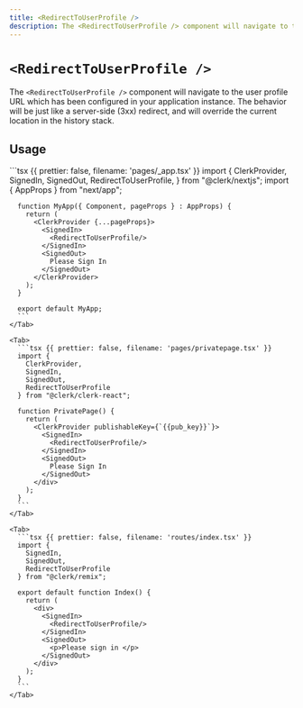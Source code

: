 ```yaml
---
title: <RedirectToUserProfile />
description: The <RedirectToUserProfile /> component will navigate to the user profile URL which has been configured in your application instance. The behavior will be just like a server-side (3xx) redirect, and will override the current location in the history stack.
---
```


# `<RedirectToUserProfile />`

The `<RedirectToUserProfile />` component will navigate to the user profile URL which has been configured in your application instance. The behavior will be just like a server-side (3xx) redirect, and will override the current location in the history stack.

## Usage

<InjectKeys>
  <Tabs type="framework" items={["Next.js", "React", "Remix"]}>
    <Tab>
      ```tsx {{ prettier: false, filename: 'pages/_app.tsx' }}
      import {
        ClerkProvider,
        SignedIn,
        SignedOut,
        RedirectToUserProfile,
      } from "@clerk/nextjs";
      import { AppProps } from "next/app";


      function MyApp({ Component, pageProps } : AppProps) {
        return (
          <ClerkProvider {...pageProps}>
            <SignedIn>
              <RedirectToUserProfile/>
            </SignedIn>
            <SignedOut>
              Please Sign In
            </SignedOut>
          </ClerkProvider>
        );
      }

      export default MyApp;
      ```
    </Tab>

    <Tab>
      ```tsx {{ prettier: false, filename: 'pages/privatepage.tsx' }}
      import {
        ClerkProvider,
        SignedIn,
        SignedOut,
        RedirectToUserProfile
      } from "@clerk/clerk-react";

      function PrivatePage() {
        return (
          <ClerkProvider publishableKey={`{{pub_key}}`}>
            <SignedIn>
              <RedirectToUserProfile/>
            </SignedIn>
            <SignedOut>
              Please Sign In
            </SignedOut>
          </div>
        );
      }
      ```
    </Tab>

    <Tab>
      ```tsx {{ prettier: false, filename: 'routes/index.tsx' }}
      import {
        SignedIn,
        SignedOut,
        RedirectToUserProfile
      } from "@clerk/remix";

      export default function Index() {
        return (
          <div>
            <SignedIn>
              <RedirectToUserProfile/>
            </SignedIn>
            <SignedOut>
              <p>Please sign in </p>
            </SignedOut>
          </div>
        );
      }
      ```
    </Tab>
  </Tabs>
</InjectKeys>

